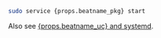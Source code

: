 


```sh
sudo service {props.beatname_pkg} start
```

<InitdNote beatname_url={props.beatname_url} />

Also see [{props.beatname_uc} and systemd]({props.beatname_url}/running-with-systemd.html).